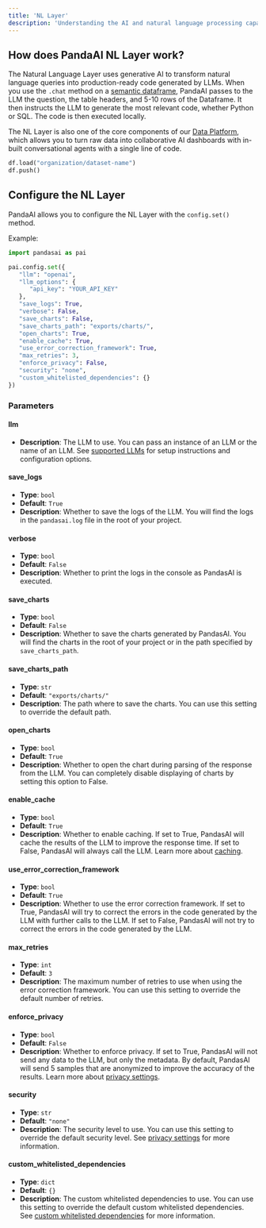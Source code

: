 ```yaml
---
title: 'NL Layer'
description: 'Understanding the AI and natural language processing capabilities of PandaAI'
---
```


## How does PandaAI NL Layer work?

The Natural Language Layer uses generative AI to transform natural language queries into production-ready code generated by LLMs.
When you use the `.chat` method on a [semantic dataframe](/v3/dataframes), PandaAI passes to the LLM the question, the table headers, and 5-10 rows of the Dataframe.
It then instructs the LLM to generate the most relevant code, whether Python or SQL. The code is then executed locally.

The NL Layer is also one of the core components of our [Data Platform](/v3/ai-dashboards), which allows you to turn raw data into collaborative AI dashboards with in-built conversational agents with a single line of code.
```python
df.load("organization/dataset-name")
df.push()
```

## Configure the NL Layer

PandaAI allows you to configure the NL Layer with the `config.set()` method.

Example:

```python
import pandasai as pai

pai.config.set({
   "llm": "openai",
   "llm_options": {
      "api_key": "YOUR_API_KEY"
   },
   "save_logs": True,
   "verbose": False,
   "save_charts": False,
   "save_charts_path": "exports/charts/",
   "open_charts": True,
   "enable_cache": True,
   "use_error_correction_framework": True,
   "max_retries": 3,
   "enforce_privacy": False,
   "security": "none",
   "custom_whitelisted_dependencies": {}
})
```

### Parameters

#### llm
- **Description**: The LLM to use. You can pass an instance of an LLM or the name of an LLM. See [supported LLMs](/v3/large-language-models) for setup instructions and configuration options.

#### save_logs
- **Type**: `bool`
- **Default**: `True`
- **Description**: Whether to save the logs of the LLM. You will find the logs in the `pandasai.log` file in the root of your project.

#### verbose
- **Type**: `bool`
- **Default**: `False`
- **Description**: Whether to print the logs in the console as PandasAI is executed.

#### save_charts
- **Type**: `bool`
- **Default**: `False`
- **Description**: Whether to save the charts generated by PandasAI. You will find the charts in the root of your project or in the path specified by `save_charts_path`.

#### save_charts_path
- **Type**: `str`
- **Default**: `"exports/charts/"`
- **Description**: The path where to save the charts. You can use this setting to override the default path.

#### open_charts
- **Type**: `bool`
- **Default**: `True`
- **Description**: Whether to open the chart during parsing of the response from the LLM. You can completely disable displaying of charts by setting this option to False.

#### enable_cache
- **Type**: `bool`
- **Default**: `True`
- **Description**: Whether to enable caching. If set to True, PandasAI will cache the results of the LLM to improve the response time. If set to False, PandasAI will always call the LLM. Learn more about [caching](/v3/chat-and-cache#cache).

#### use_error_correction_framework
- **Type**: `bool`
- **Default**: `True`
- **Description**: Whether to use the error correction framework. If set to True, PandasAI will try to correct the errors in the code generated by the LLM with further calls to the LLM. If set to False, PandasAI will not try to correct the errors in the code generated by the LLM.

#### max_retries
- **Type**: `int`
- **Default**: `3`
- **Description**: The maximum number of retries to use when using the error correction framework. You can use this setting to override the default number of retries.

#### enforce_privacy
- **Type**: `bool`
- **Default**: `False`
- **Description**: Whether to enforce privacy. If set to True, PandasAI will not send any data to the LLM, but only the metadata. By default, PandasAI will send 5 samples that are anonymized to improve the accuracy of the results. Learn more about [privacy settings](/v3/privacy-and-security).

#### security
- **Type**: `str`
- **Default**: `"none"`
- **Description**: The security level to use. You can use this setting to override the default security level. See [privacy settings](/v3/privacy-and-security) for more information.

#### custom_whitelisted_dependencies
- **Type**: `dict`
- **Default**: `{}`
- **Description**: The custom whitelisted dependencies to use. You can use this setting to override the default custom whitelisted dependencies. See [custom whitelisted dependencies](/v3/privacy-and-security#custom-whitelisted-dependencies) for more information.
